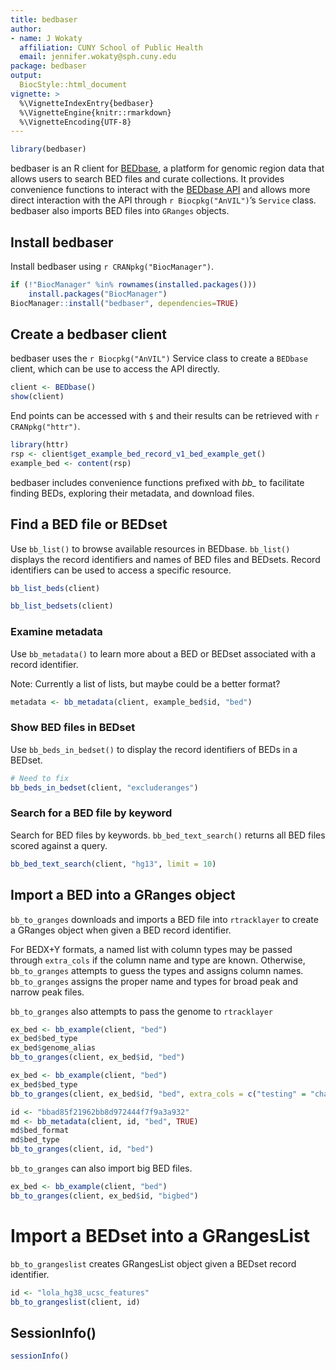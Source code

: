 ```yaml
---
title: bedbaser
author:
- name: J Wokaty
  affiliation: CUNY School of Public Health
  email: jennifer.wokaty@sph.cuny.edu
package: bedbaser
output: 
  BiocStyle::html_document
vignette: >
  %\VignetteIndexEntry{bedbaser}
  %\VignetteEngine{knitr::rmarkdown}
  %\VignetteEncoding{UTF-8}  
---
```


```r
library(bedbaser)
```

bedbaser is an R client for [BEDbase](https://bedbase.org), a platform for
genomic region data that allows users to search BED files and curate collections.
It provides convenience functions to interact with the
[BEDbase API](https://api.bedbase.org) and allows more direct interaction with
the API through `r Biocpkg("AnVIL")`'s `Service` class.
bedbaser also imports BED files into `GRanges` objects.

## Install bedbaser

Install bedbaser using `r CRANpkg("BiocManager")`.

```r
if (!"BiocManager" %in% rownames(installed.packages()))
    install.packages("BiocManager")
BiocManager::install("bedbaser", dependencies=TRUE)
```

## Create a bedbaser client

bedbaser uses the `r Biocpkg("AnVIL")` Service class to create a `BEDbase`
client, which can be use to access the API directly.

```r
client <- BEDbase()
show(client)
```

End points can be accessed with `$` and their results can be retrieved
with `r CRANpkg("httr")`.

```r
library(httr)
rsp <- client$get_example_bed_record_v1_bed_example_get()
example_bed <- content(rsp)
```

bedbaser includes convenience functions prefixed with *bb_* to facilitate
finding BEDs, exploring their metadata, and download files.

## Find a BED file or BEDset

Use `bb_list()` to browse available resources in BEDbase. `bb_list()`
displays the record identifiers and names of BED files and BEDsets.
Record identifiers can be used to access a specific resource.

```r
bb_list_beds(client)

bb_list_bedsets(client)
```

### Examine metadata

Use `bb_metadata()` to learn more about a BED or BEDset associated with
a record identifier.

Note: Currently a list of lists, but maybe could be a better format?

```r
metadata <- bb_metadata(client, example_bed$id, "bed")

```

### Show BED files in BEDset

Use `bb_beds_in_bedset()` to display the record identifiers of BEDs in a
BEDset. 

```r
# Need to fix
bb_beds_in_bedset(client, "excluderanges")
```

### Search for a BED file by keyword

Search for BED files by keywords. `bb_bed_text_search()` returns all BED files
scored against a query.

```r
bb_bed_text_search(client, "hg13", limit = 10)
```

## Import a BED into a GRanges object

`bb_to_granges` downloads and imports a BED file into `rtracklayer` to
create a GRanges object when given a BED record identifier.

For BEDX+Y formats, a named list with column types may be passed through
`extra_cols` if the column name and type are known. Otherwise, `bb_to_granges`
attempts to guess the types and assigns column names. `bb_to_granges` assigns
the proper name and types for broad peak and narrow peak files.

`bb_to_granges` also attempts to pass the genome to `rtracklayer`

```r
ex_bed <- bb_example(client, "bed")
ex_bed$bed_type
ex_bed$genome_alias
bb_to_granges(client, ex_bed$id, "bed")

ex_bed <- bb_example(client, "bed")
ex_bed$bed_type
bb_to_granges(client, ex_bed$id, "bed", extra_cols = c("testing" = "character"))

id <- "bbad85f21962bb8d972444f7f9a3a932"
md <- bb_metadata(client, id, "bed", TRUE)
md$bed_format
md$bed_type
bb_to_granges(client, id, "bed")
```

`bb_to_granges` can also import big BED files.

```r
ex_bed <- bb_example(client, "bed")
bb_to_granges(client, ex_bed$id, "bigbed")
```
# Import a BEDset into a GRangesList

`bb_to_grangeslist` creates GRangesList object given a BEDset record identifier.

```r
id <- "lola_hg38_ucsc_features"
bb_to_grangeslist(client, id)
```

## SessionInfo()

```r
sessionInfo()
```
